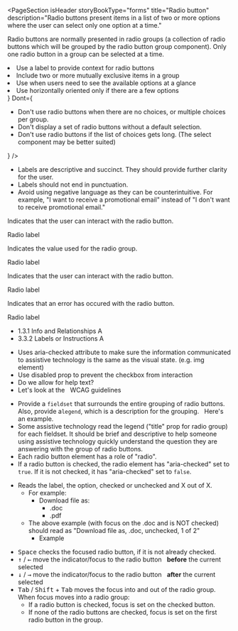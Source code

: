 
<PageSection
  isHeader
  storyBookType="forms"
  title="Radio button"
  description="Radio buttons present items in a list of two or more options where the user can select only one option at a time."
></PageSection>

<PageSection title="Usage">
  <p>
    Radio buttons are normally presented in radio groups (a collection of radio buttons which will
    be grouped by the radio button group component). Only one radio button in a group can be
    selected at a time.
  </p>
</PageSection>

<PageSection title="Best practices">
  <BestPractices
    Do={
      <ul>
        <li>Use a label to provide context for radio buttons</li>
        <li>Include two or more mutually exclusive items in a group</li>
        <li>Use when users need to see the available options at a glance</li>
        <li>Use horizontally oriented only if there are a few options</li>
      </ul>
    }
    Dont={
      <ul>
        <li>Don't use radio buttons when there are no choices, or multiple choices per group.</li>
        <li>Don't display a set of radio buttons without a default selection.</li>
        <li>
          Don't use radio buttons if the list of choices gets long. (The select component may be
          better suited)
        </li>
      </ul>
    }
  />
</PageSection>

<PageSection title="Content guidelines">
  <PageSection subSectionLevel={1} title="Labels">
    <ul>
      <li>
        Labels are descriptive and succinct. They should provide further clarity for the user.
      </li>
      <li>Labels should not end in punctuation.</li>
      <li>
        Avoid using negative language as they can be counterintuitive. For example, "I want to
        receive a promotional email" instead of "I don't want to receive promotional email."
      </li>
    </ul>
  </PageSection>
</PageSection>

<PageSection title="States">
  <PageSection subSectionLevel={1} title="Default">
    <p>Indicates that the user can interact with the radio button.</p>
    <Canvas>
      <PharosRadioButton>
        <span slot="label">Radio label</span>
      </PharosRadioButton>
    </Canvas>
  </PageSection>
  <PageSection subSectionLevel={1} title="Checked">
    <p>Indicates the value used for the radio group.</p>
    <Canvas>
      <PharosRadioButton checked>
        <span slot="label">Radio label</span>
      </PharosRadioButton>
    </Canvas>
  </PageSection>
  <PageSection subSectionLevel={1} title="Disabled">
    <p>Indicates that the user can interact with the radio button.</p>
    <Canvas>
      <PharosRadioButton disabled>
        <span slot="label">Radio label</span>
      </PharosRadioButton>
    </Canvas>
  </PageSection>
  <PageSection subSectionLevel={1} title="Error">
    <p>Indicates that an error has occured with the radio button.</p>
    <Canvas>
      <PharosRadioButton
        required
        invalidated
        message="This field is required, please make a selection"
      >
        <span slot="label">Radio label</span>
      </PharosRadioButton>
    </Canvas>
  </PageSection>
</PageSection>

<PageSection title="Accessibility">
  <PageSection subSectionLevel={1} title="Relevant WCAG guidelines">
    <ul>
      <li>
        <PharosLink href="https://www.w3.org/WAI/WCAG21/Understanding/info-and-relationships.html">
          1.3.1 Info and Relationships A
        </PharosLink>
      </li>
      <li>
        <PharosLink href="https://www.w3.org/WAI/WCAG21/Understanding/labels-or-instructions">
          3.3.2 Labels or Instructions A
        </PharosLink>
      </li>
    </ul>
  </PageSection>
  <PageSection subSectionLevel={1} title="Importance">
    <ul>
      <li>
        Uses aria-checked attribute to make sure the information communicated to assistive
        technology is the same as the visual state. (e.g. img element)
      </li>
      <li>Use disabled prop to prevent the checkbox from interaction</li>
      <li>Do we allow for help text? </li>
      <li>
        Let's look at the &nbsp;
        <PharosLink href="https://www.w3.org/TR/wai-aria-practices-1.1/#radiobutton">
          WCAG guidelines
        </PharosLink>
      </li>
    </ul>
  </PageSection>
  <PageSection subSectionLevel={1} title="Code expectations">
    <ul>
      <li>
        Provide a <code>fieldset</code> that surrounds the entire grouping of radio buttons. Also,
        provide a<code>legend</code>, which is a description for the grouping. &nbsp;
        <PharosLink href="https://www.w3.org/TR/wai-aria-practices-1.1/#naming_with_legends">
          Here's an example.
        </PharosLink>
      </li>
      <li>
        Some assistive technology read the legend ("title" prop for radio group) for each fieldset.
        It should be brief and descriptive to help someone using assistive technology quickly
        understand the question they are answering with the group of radio buttons.
      </li>
      <li>Each radio button element has a role of "radio".</li>
      <li>
        If a radio button is checked, the radio element has "aria-checked" set to <code>true</code>.
        If it is not checked, it has "aria-checked" set to <code>false</code>.
      </li>
    </ul>
  </PageSection>
  <PageSection subSectionLevel={1} title="Expected actions">
    <PageSection subSectionLevel={2} title="Screen reader">
      <ul>
        <li>
          Reads the label, the option, checked or unchecked and X out of X.
          <ul>
            <li>
              For example:
              <ul>
                <li>
                  Download file as:
                  <ul>
                    <li>.doc</li>
                    <li> .pdf </li>
                  </ul>
                </li>
              </ul>
            </li>
            <li>
              The above example (with focus on the .doc and is NOT checked) should read as "Download
              file as, .doc, unchecked, 1 of 2"
              <ul>
                <li>
                  <PharosLink href="https://www.youtube.com/watch?v=X__fAJDyBjo">
                    Example
                  </PharosLink>
                </li>
              </ul>
            </li>
          </ul>
        </li>
      </ul>
    </PageSection>
    <PageSection subSectionLevel={2} title="Keyboard">
      <ul>
        <li>
          <kbd>Space</kbd> checks the focused radio button, if it is not already checked.
        </li>
        <li>
          <kbd>↑</kbd> / <kbd>←</kbd> move the indicator/focus to the radio button &nbsp;
          <strong>before</strong> the current selected
        </li>
        <li>
          <kbd>↓</kbd> / <kbd>→</kbd> move the indicator/focus to the radio button &nbsp;
          <strong>after</strong> the current selected
        </li>
        <li>
          <kbd>Tab</kbd> / <kbd>Shift</kbd> + <kbd>Tab</kbd> moves the focus into and out of the
          radio group. When focus moves into a radio group:
          <ul>
            <li>If a radio button is checked, focus is set on the checked button.</li>
            <li>
              If none of the radio buttons are checked, focus is set on the first radio button in
              the group.
            </li>
          </ul>
        </li>
      </ul>
    </PageSection>
  </PageSection>
</PageSection>
